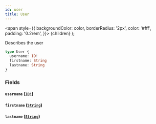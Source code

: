 ```yaml
---
id: user
title: User
---
```


<span
style={{
      backgroundColor: color,
      borderRadius: '2px',
      color: '#fff',
      padding: '0.2rem',
    }}>
{children}
</span>
);

Describes the user

```graphql
type User {
  username: ID!
  firstname: String
  lastname: String
}
```

### Fields

#### `username` ([`ID!`](../../../../../docs/apis-tools/tasklist-api/scalars/id.mdx))

#### `firstname` ([`String`](../../../../../docs/apis-tools/tasklist-api/scalars/string.mdx))

#### `lastname` ([`String`](../../../../../docs/apis-tools/tasklist-api/scalars/string.mdx))
